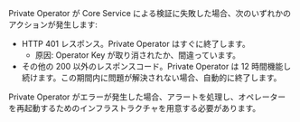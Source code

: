 Private Operator が Core Service による検証に失敗した場合、次のいずれかのアクションが発生します:

- HTTP 401 レスポンス。Private Operator はすぐに終了します。
  - 原因: Operator Key が取り消されたか、間違っています。
- その他の 200 以外のレスポンスコード。Private Operator は 12 時間機能し続けます。この期間内に問題が解決されない場合、自動的に終了します。

Private Operator がエラーが発生した場合、アラートを処理し、オペレーターを再起動するためのインフラストラクチャを用意する必要があります。